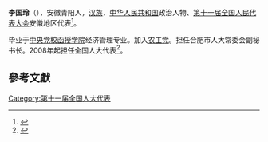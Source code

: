 '''李国玲'''（{{bd|1956年||}}），安徽青阳人，[[汉族|汉族]]，[[中华人民共和国|中华人民共和国]]政治人物、[[第十一届全国人民代表大会|第十一届全国人民代表大会]]安徽地区代表<ref>{{cite web|author=新华网|title=第十一届全国人大代表|url=http://news.xinhuanet.com/ziliao/2008-03/03/content_7708230.htm?node=36628|publisher=新华网|accessdate=2014-01-07|archive-date=2014-01-10|archive-url=https://web.archive.org/web/20140110211415/http://news.xinhuanet.com/ziliao/2008-03/03/content_7708230.htm?node=36628|dead-url=no}}</ref>。

毕业于[[中央党校函授学院|中央党校函授学院]]经济管理专业。加入[[农工党|农工党]]。担任合肥市人大常委会副秘书长。2008年起担任全国人大代表<ref>{{cite news|title=全国人大代表信息-李国玲|url= http://210.82.31.1:8084/delegate/viewDelegate.action?dbid=110984|accessdate=2013-04-05|newspaper=全国人大网|archive-url=https://web.archive.org/web/20140407055446/http://www.npc.gov.cn/delegate/viewDelegate.action?dbid=110984|archive-date=2014-04-07|dead-url=yes}}</ref>。

==參考文獻==
{{reflist}}
[[Category:第十一届全国人大代表|Category:第十一届全国人大代表]]